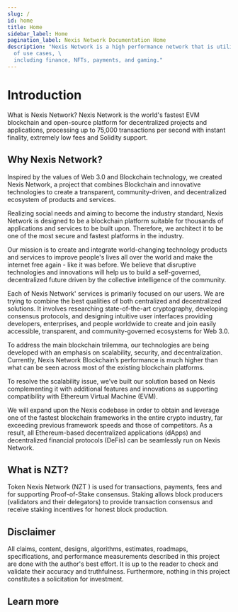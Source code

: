 ```yaml
---
slug: /
id: home
title: Home
sidebar_label: Home
pagination_label: Nexis Network Documentation Home
description: "Nexis Network is a high performance network that is utilized for a range
  of use cases, \
  including finance, NFTs, payments, and gaming."
---
```

# Introduction
What is Nexis Network?
Nexis Network is the world's fastest EVM blockchain and open-source platform for decentralized projects and applications, processing up to 75,000 transactions per second with instant finality, extremely low fees and Solidity support.

## Why Nexis Network?
Inspired by the values of Web 3.0 and Blockchain technology, we created Nexis Network, a project that combines Blockchain and innovative technologies to create a transparent, community-driven, and decentralized ecosystem of products and services.

Realizing social needs and aiming to become the industry standard, Nexis Network is designed to be a blockchain platform suitable for thousands of applications and services to be built upon. Therefore, we architect it to be one of the most secure and fastest platforms in the industry.

Our mission is to create and integrate world-changing technology products and services to improve people's lives all over the world and make the internet free again - like it was before. We believe that disruptive technologies and innovations will help us to build a self-governed, decentralized future driven by the collective intelligence of the community.

Each of Nexis Network' services is primarily focused on our users. We are trying to combine the best qualities of both centralized and decentralized solutions. It involves researching state-of-the-art cryptography, developing consensus protocols, and designing intuitive user interfaces providing developers, enterprises, and people worldwide to create and join easily accessible, transparent, and community-governed ecosystems for Web 3.0.

To address the main blockchain trilemma, our technologies are being developed with an emphasis on scalability, security, and decentralization. Currently, Nexis Network Blockchain’s performance is much higher than what can be seen across most of the existing blockchain platforms.

To resolve the scalability issue, we’ve built our solution based on Nexis complementing it with additional features and innovations as supporting compatibility with Ethereum Virtual Machine (EVM).

We will expand upon the Nexis codebase in order to obtain and leverage one of the fastest blockchain frameworks in the entire crypto industry, far exceeding previous framework speeds and those of competitors. As a result, all Ethereum-based decentralized applications (dApps) and decentralized financial protocols (DeFis) can be seamlessly run on Nexis Network.

## What is NZT?
Token Nexis Network (NZT ) is used for transactions, payments, fees and for supporting Proof-of-Stake consensus. Staking allows block producers (validators and their delegators) to provide transaction consensus and receive staking incentives for honest block production.

## Disclaimer
All claims, content, designs, algorithms, estimates, roadmaps, specifications, and performance measurements described in this project are done with the author's best effort. It is up to the reader to check and validate their accuracy and truthfulness. Furthermore, nothing in this project constitutes a solicitation for investment.

## Learn more


<HomeCtaLinks />
